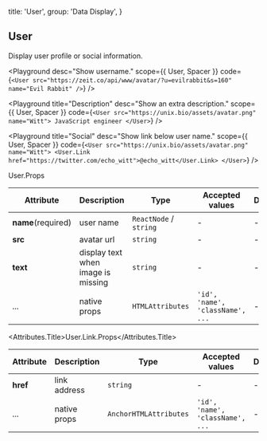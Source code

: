 
  title: 'User',
  group: 'Data Display',
}

## User

Display user profile or social information.

<Playground
  desc="Show username."
  scope={{ User, Spacer }}
  code={`
<User src="https://zeit.co/api/www/avatar/?u=evilrabbit&s=160" name="Evil Rabbit" />
`} />

<Playground
  title="Description"
  desc="Show an extra description."
  scope={{ User, Spacer }}
  code={`
<User src="https://unix.bio/assets/avatar.png" name="Witt">
  JavaScript engineer
</User>
`} />

<Playground
  title="Social"
  desc="Show link below user name."
  scope={{ User, Spacer }}
  code={`
<User src="https://unix.bio/assets/avatar.png" name="Witt">
  <User.Link href="https://twitter.com/echo_witt">@echo_witt</User.Link>
</User>
`} />

<Attributes edit="/pages/en-us/components/user.mdx">
<Attributes.Title>User.Props</Attributes.Title>

| Attribute | Description | Type | Accepted values | Default
| ---------- | ---------- | ---- |  -------------- | ------ |
| **name**(required) | user name | `ReactNode` / `string` | - | - |
| **src** | avatar url | `string` | - | - |
| **text** | display text when image is missing | `string` | - | - |
| ... | native props | `HTMLAttributes` | `'id', 'name', 'className', ...` | - |

<Attributes.Title>User.Link.Props</Attributes.Title>

| Attribute | Description | Type | Accepted values | Default
| ---------- | ---------- | ---- |  -------------- | ------ |
| **href** | link address | `string` | - | - |
| ... | native props | `AnchorHTMLAttributes` | `'id', 'name', 'className', ...` | - |

</Attributes>

